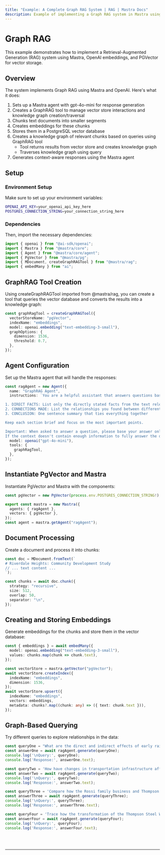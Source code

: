 ```yaml
---
title: "Example: A Complete Graph RAG System | RAG | Mastra Docs"
description: Example of implementing a Graph RAG system in Mastra using OpenAI embeddings and PGVector for vector storage.
---
```



# Graph RAG

This example demonstrates how to implement a Retrieval-Augmented Generation (RAG) system using Mastra, OpenAI embeddings, and PGVector for vector storage.

## Overview

The system implements Graph RAG using Mastra and OpenAI. Here's what it does:

1. Sets up a Mastra agent with gpt-4o-mini for response generation
2. Creates a GraphRAG tool to manage vector store interactions and knowledge graph creation/traversal
3. Chunks text documents into smaller segments
4. Creates embeddings for these chunks
5. Stores them in a PostgreSQL vector database
6. Creates a knowledge graph of relevant chunks based on queries using GraphRAG tool
   - Tool returns results from vector store and creates knowledge graph
   - Traverses knowledge graph using query
7. Generates context-aware responses using the Mastra agent

## Setup

### Environment Setup

Make sure to set up your environment variables:

```bash filename=".env"
OPENAI_API_KEY=your_openai_api_key_here
POSTGRES_CONNECTION_STRING=your_connection_string_here
```

### Dependencies

Then, import the necessary dependencies:

```typescript copy showLineNumbers filename="src/mastra/index.ts"
import { openai } from "@ai-sdk/openai";
import { Mastra } from "@mastra/core";
import { Agent } from "@mastra/core/agent";
import { PgVector } from "@mastra/pg";
import { MDocument, createGraphRAGTool } from "@mastra/rag";
import { embedMany } from "ai";
```

## GraphRAG Tool Creation

Using createGraphRAGTool imported from @mastra/rag, you can create a tool that queries the vector database and converts the results into a knowledge graph:

```typescript copy showLineNumbers{8} filename="src/mastra/index.ts"
const graphRagTool = createGraphRAGTool({
  vectorStoreName: "pgVector",
  indexName: "embeddings",
  model: openai.embedding("text-embedding-3-small"),
  graphOptions: {
    dimension: 1536,
    threshold: 0.7,
  },
});
```

## Agent Configuration

Set up the Mastra agent that will handle the responses:

```typescript copy showLineNumbers{19} filename="src/mastra/index.ts"
const ragAgent = new Agent({
  name: "GraphRAG Agent",
  instructions: `You are a helpful assistant that answers questions based on the provided context. Format your answers as follows:

1. DIRECT FACTS: List only the directly stated facts from the text relevant to the question (2-3 bullet points)
2. CONNECTIONS MADE: List the relationships you found between different parts of the text (2-3 bullet points)
3. CONCLUSION: One sentence summary that ties everything together

Keep each section brief and focus on the most important points.

Important: When asked to answer a question, please base your answer only on the context provided in the tool. 
If the context doesn't contain enough information to fully answer the question, please state that explicitly.`,
  model: openai("gpt-4o-mini"),
  tools: {
    graphRagTool,
  },
});
```

## Instantiate PgVector and Mastra

Instantiate PgVector and Mastra with the components:

```typescript copy showLineNumbers{36} filename="src/mastra/index.ts"
const pgVector = new PgVector(process.env.POSTGRES_CONNECTION_STRING!);

export const mastra = new Mastra({
  agents: { ragAgent },
  vectors: { pgVector },
});
const agent = mastra.getAgent("ragAgent");
```

## Document Processing

Create a document and process it into chunks:

```typescript copy showLineNumbers{45} filename="src/mastra/index.ts"
const doc = MDocument.fromText(`
# Riverdale Heights: Community Development Study
// ... text content ...
`);

const chunks = await doc.chunk({
  strategy: "recursive",
  size: 512,
  overlap: 50,
  separator: "\n",
});
```

## Creating and Storing Embeddings

Generate embeddings for the chunks and store them in the vector database:

```typescript copy showLineNumbers{56} filename="src/mastra/index.ts"
const { embeddings } = await embedMany({
  model: openai.embedding("text-embedding-3-small"),
  values: chunks.map(chunk => chunk.text),
});

const vectorStore = mastra.getVector("pgVector");
await vectorStore.createIndex({
  indexName: "embeddings",
  dimension: 1536,
});
await vectorStore.upsert({
  indexName: "embeddings",
  vectors: embeddings,
  metadata: chunks?.map((chunk: any) => ({ text: chunk.text })),
});
```

## Graph-Based Querying

Try different queries to explore relationships in the data:

```typescript copy showLineNumbers{82} filename="src/mastra/index.ts"
const queryOne = "What are the direct and indirect effects of early railway decisions on Riverdale Heights' current state?";
const answerOne = await ragAgent.generate(queryOne);
console.log('\nQuery:', queryOne);
console.log('Response:', answerOne.text);

const queryTwo = 'How have changes in transportation infrastructure affected different generations of local businesses and community spaces?';
const answerTwo = await ragAgent.generate(queryTwo);
console.log('\nQuery:', queryTwo);
console.log('Response:', answerTwo.text);

const queryThree = 'Compare how the Rossi family business and Thompson Steel Works responded to major infrastructure changes, and how their responses affected the community.';
const answerThree = await ragAgent.generate(queryThree);
console.log('\nQuery:', queryThree);
console.log('Response:', answerThree.text);

const queryFour = 'Trace how the transformation of the Thompson Steel Works site has influenced surrounding businesses and cultural spaces from 1932 to present.';
const answerFour = await ragAgent.generate(queryFour);
console.log('\nQuery:', queryFour);
console.log('Response:', answerFour.text);
```

<br />
<br />
<hr className="dark:border-[#404040] border-gray-300" />
<br />
<br />
<GithubLink
  link={
    "https://github.com/mastra-ai/mastra/blob/main/examples/basics/rag/graph-rag"
  }
/>
